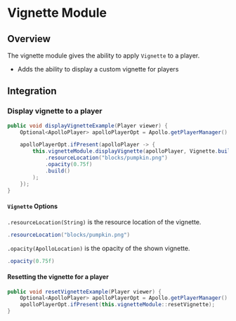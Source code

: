# Vignette Module

## Overview

The vignette module gives the ability to apply `Vignette` to a player.

- Adds the ability to display a custom vignette for players

## Integration

### Display vignette to a player

```java
public void displayVignetteExample(Player viewer) {
    Optional<ApolloPlayer> apolloPlayerOpt = Apollo.getPlayerManager().getPlayer(viewer.getUniqueId());

    apolloPlayerOpt.ifPresent(apolloPlayer -> {
        this.vignetteModule.displayVignette(apolloPlayer, Vignette.builder()
            .resourceLocation("blocks/pumpkin.png")
            .opacity(0.75f)
            .build()
        );
    });
}
```

#### `Vignette` Options

`.resourceLocation(String)` is the resource location of the vignette.

```java
.resourceLocation("blocks/pumpkin.png")
```

`.opacity(ApolloLocation)` is the opacity of the shown vignette.

```java
.opacity(0.75f)
```

#### Resetting the vignette for a player

```java
public void resetVignetteExample(Player viewer) {
    Optional<ApolloPlayer> apolloPlayerOpt = Apollo.getPlayerManager().getPlayer(viewer.getUniqueId());
    apolloPlayerOpt.ifPresent(this.vignetteModule::resetVignette);
}
```
